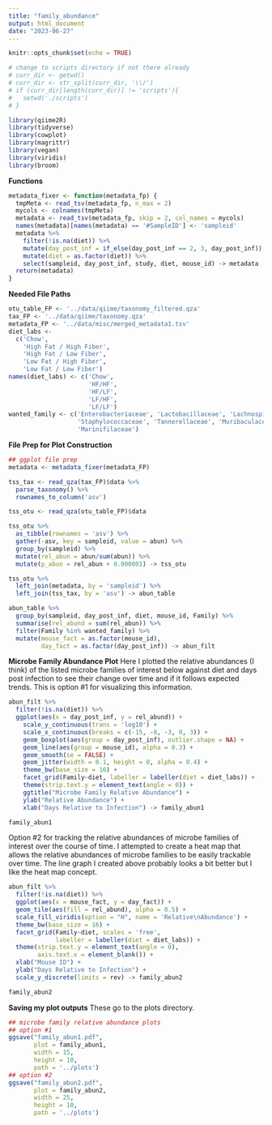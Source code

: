```yaml
---
title: "family_abundance"
output: html_document
date: "2023-06-27"
---
```


```r
knitr::opts_chunk$set(echo = TRUE)
```

```r
# change to scripts directory if not there already
# curr_dir <- getwd()
# curr_dir <- str_split(curr_dir, '\\/')
# if (curr_dir[length(curr_dir)] != 'scripts'){
#   setwd('./scripts')
# } 
```

```r
library(qiime2R)
library(tidyverse)
library(cowplot)
library(magrittr)
library(vegan)
library(viridis)
library(broom)
```

**Functions**
```r
metadata_fixer <- function(metadata_fp) {
  tmpMeta <- read_tsv(metadata_fp, n_max = 2)
  mycols <- colnames(tmpMeta)
  metadata <- read_tsv(metadata_fp, skip = 2, col_names = mycols)
  names(metadata)[names(metadata) == '#SampleID'] <- 'sampleid'
  metadata %>% 
    filter(!is.na(diet)) %>% 
    mutate(day_post_inf = if_else(day_post_inf == 2, 3, day_post_inf)) %>% 
    mutate(diet = as.factor(diet)) %>% 
    select(sampleid, day_post_inf, study, diet, mouse_id) -> metadata
  return(metadata)
}
```

**Needed File Paths**
```r
otu_table_FP <- '../data/qiime/taxonomy_filtered.qza'
tax_FP <- '../data/qiime/taxonomy.qza'
metadata_FP <- '../data/misc/merged_metadata1.tsv'
diet_labs <- 
  c('Chow', 
    'High Fat / High Fiber', 
    'High Fat / Low Fiber', 
    'Low Fat / High Fiber', 
    'Low Fat / Low Fiber')
names(diet_labs) <- c('Chow', 
                      'HF/HF', 
                      'HF/LF', 
                      'LF/HF', 
                      'LF/LF')
wanted_family <- c('Enterobacteriaceae', 'Lactobacillaceae', 'Lachnospiraceae', 'Enterococcaceae',
                   'Staphylococcaceae', 'Tannerellaceae', 'Muribaculaceae', 'Bacteroidaceae', 
                   'Marinifilaceae')
```

**File Prep for Plot Construction**
```r
## ggplot file prep 
metadata <- metadata_fixer(metadata_FP)

tss_tax <- read_qza(tax_FP)$data %>% 
  parse_taxonomy() %>% 
  rownames_to_column('asv')

tss_otu <- read_qza(otu_table_FP)$data

tss_otu %>% 
  as_tibble(rownames = 'asv') %>% 
  gather(-asv, key = sampleid, value = abun) %>% 
  group_by(sampleid) %>% 
  mutate(rel_abun = abun/sum(abun)) %>% 
  mutate(p_abun = rel_abun + 0.000001) -> tss_otu

tss_otu %>% 
  left_join(metadata, by = 'sampleid') %>% 
  left_join(tss_tax, by = 'asv') -> abun_table

abun_table %>% 
  group_by(sampleid, day_post_inf, diet, mouse_id, Family) %>% 
  summarise(rel_abund = sum(rel_abun)) %>% 
  filter(Family %in% wanted_family) %>% 
  mutate(mouse_fact = as.factor(mouse_id),
         day_fact = as.factor(day_post_inf)) -> abun_filt
```

**Microbe Family Abundance Plot**
Here I plotted the relative abundances (I think) of the listed microbe families of interest below against diet and days post infection to see their change over time and if it follows expected trends. This is option #1 for visualizing this information. 
```r
abun_filt %>%
  filter(!is.na(diet)) %>% 
  ggplot(aes(x = day_post_inf, y = rel_abund)) +
    scale_y_continuous(trans = 'log10') +
    scale_x_continuous(breaks = c(-15, -8, -3, 0, 3)) +
    geom_boxplot(aes(group = day_post_inf), outlier.shape = NA) +
    geom_line(aes(group = mouse_id), alpha = 0.3) +
    geom_smooth(se = FALSE) +
    geom_jitter(width = 0.1, height = 0, alpha = 0.4) +
    theme_bw(base_size = 16) +
    facet_grid(Family~diet, labeller = labeller(diet = diet_labs)) +
    theme(strip.text.y = element_text(angle = 0)) +
    ggtitle("Microbe Family Relative Abundance") +
    ylab("Relative Abundance") +
    xlab("Days Relative to Infection") -> family_abun1

family_abun1
```

Option #2 for tracking the relative abundances of microbe families of interest over the course of time. I attempted to create a heat map that allows the relative abundances of microbe families to be easily trackable over time. The line graph I created above probably looks a bit better but I like the heat map concept. 
```r
abun_filt %>%
  filter(!is.na(diet)) %>% 
  ggplot(aes(x = mouse_fact, y = day_fact)) +
  geom_tile(aes(fill = rel_abund), alpha = 0.5) +
  scale_fill_viridis(option = "H", name = 'Relative\nAbundance') +
  theme_bw(base_size = 16) +
  facet_grid(Family~diet, scales = 'free',
             labeller = labeller(diet = diet_labs)) +
  theme(strip.text.y = element_text(angle = 0),
        axis.text.x = element_blank()) + 
  xlab("Mouse ID") +
  ylab("Days Relative to Infection") +
  scale_y_discrete(limits = rev) -> family_abun2

family_abun2
```

**Saving my plot outputs**
These go to the plots directory. 
```r
## microbe family relative abundance plots
## option #1
ggsave("family_abun1.pdf",
       plot = family_abun1, 
       width = 15, 
       height = 10, 
       path = '../plots')
## option #2
ggsave("family_abun2.pdf",
       plot = family_abun2, 
       width = 25, 
       height = 10, 
       path = '../plots')
```
